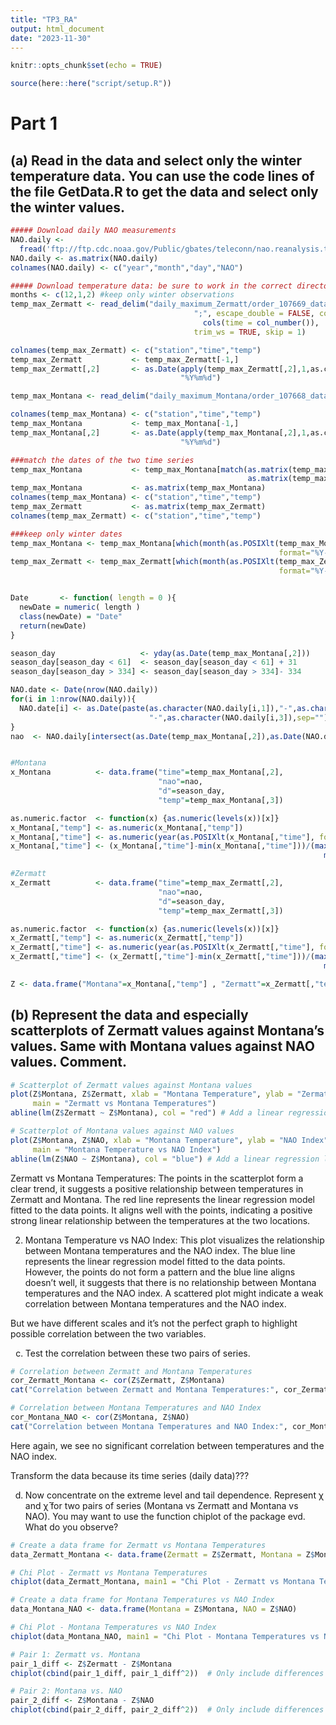 ```yaml
---
title: "TP3_RA"
output: html_document
date: "2023-11-30"
---
```


```r
knitr::opts_chunk$set(echo = TRUE)
```

```r
source(here::here("script/setup.R"))
```
# Part 1

## (a) Read in the data and select only the winter temperature data. You can use the code lines of the file GetData.R to get the data and select only the winter values.
```r
##### Download daily NAO measurements
NAO.daily <- 
  fread('ftp://ftp.cdc.noaa.gov/Public/gbates/teleconn/nao.reanalysis.t10trunc.1948-present.txt')
NAO.daily <- as.matrix(NAO.daily)
colnames(NAO.daily) <- c("year","month","day","NAO")

##### Download temperature data: be sure to work in the correct directory
months <- c(12,1,2) #keep only winter observations
temp_max_Zermatt <- read_delim("daily_maximum_Zermatt/order_107669_data.txt", 
                                         ";", escape_double = FALSE, col_types = 
                                           cols(time = col_number()), 
                                         trim_ws = TRUE, skip = 1)

colnames(temp_max_Zermatt) <- c("station","time","temp")
temp_max_Zermatt           <- temp_max_Zermatt[-1,]
temp_max_Zermatt[,2]       <- as.Date(apply(temp_max_Zermatt[,2],1,as.character),
                                      "%Y%m%d")

temp_max_Montana <- read_delim("daily_maximum_Montana/order_107668_data.txt", ";", escape_double = FALSE, col_types = cols(time = col_number()), trim_ws = TRUE, skip = 1)

colnames(temp_max_Montana) <- c("station","time","temp")
temp_max_Montana           <- temp_max_Montana[-1,]
temp_max_Montana[,2]       <- as.Date(apply(temp_max_Montana[,2],1,as.character),
                                      "%Y%m%d")

###match the dates of the two time series
temp_max_Montana           <- temp_max_Montana[match(as.matrix(temp_max_Zermatt[,2]),
                                                     as.matrix(temp_max_Montana[,2])),]
temp_max_Montana           <- as.matrix(temp_max_Montana)
colnames(temp_max_Montana) <- c("station","time","temp")
temp_max_Zermatt           <- as.matrix(temp_max_Zermatt)
colnames(temp_max_Zermatt) <- c("station","time","temp")

###keep only winter dates
temp_max_Montana <- temp_max_Montana[which(month(as.POSIXlt(temp_max_Montana[,"time"], 
                                                            format="%Y-%m-%d")) %in% months),]
temp_max_Zermatt <- temp_max_Zermatt[which(month(as.POSIXlt(temp_max_Zermatt[,"time"], 
                                                            format="%Y-%m-%d")) %in% months),]


Date       <- function( length = 0 ){
  newDate = numeric( length )
  class(newDate) = "Date"
  return(newDate)
}

season_day                   <- yday(as.Date(temp_max_Montana[,2]))
season_day[season_day < 61]  <- season_day[season_day < 61] + 31
season_day[season_day > 334] <- season_day[season_day > 334]- 334

NAO.date <- Date(nrow(NAO.daily))
for(i in 1:nrow(NAO.daily)){
  NAO.date[i] <- as.Date(paste(as.character(NAO.daily[i,1]),"-",as.character(NAO.daily[i,2]),
                               "-",as.character(NAO.daily[i,3]),sep=""),format="%Y-%m-%d")
}
nao  <- NAO.daily[intersect(as.Date(temp_max_Montana[,2]),as.Date(NAO.date)),4]


#Montana
x_Montana          <- data.frame("time"=temp_max_Montana[,2],
                                 "nao"=nao,
                                 "d"=season_day,
                                 "temp"=temp_max_Montana[,3])

as.numeric.factor  <- function(x) {as.numeric(levels(x))[x]}
x_Montana[,"temp"] <- as.numeric(x_Montana[,"temp"])
x_Montana[,"time"] <- as.numeric(year(as.POSIXlt(x_Montana[,"time"], format="%Y-%m-%d")))
x_Montana[,"time"] <- (x_Montana[,"time"]-min(x_Montana[,"time"]))/(max(x_Montana[,"time"])-
                                                                      min(x_Montana[,"time"]))

#Zermatt
x_Zermatt          <- data.frame("time"=temp_max_Zermatt[,2],
                                 "nao"=nao,
                                 "d"=season_day,
                                 "temp"=temp_max_Zermatt[,3])

as.numeric.factor  <- function(x) {as.numeric(levels(x))[x]}
x_Zermatt[,"temp"] <- as.numeric(x_Zermatt[,"temp"])
x_Zermatt[,"time"] <- as.numeric(year(as.POSIXlt(x_Zermatt[,"time"], format="%Y-%m-%d")))
x_Zermatt[,"time"] <- (x_Zermatt[,"time"]-min(x_Zermatt[,"time"]))/(max(x_Zermatt[,"time"])-
                                                                      min(x_Zermatt[,"time"]))

Z <- data.frame("Montana"=x_Montana[,"temp"] , "Zermatt"=x_Zermatt[,"temp"], "NAO"=x_Zermatt[,"nao"])
```


## (b) Represent the data and especially scatterplots of Zermatt values against Montana’s values. Same with Montana values against NAO values. Comment.

```r
# Scatterplot of Zermatt values against Montana values
plot(Z$Montana, Z$Zermatt, xlab = "Montana Temperature", ylab = "Zermatt Temperature", 
     main = "Zermatt vs Montana Temperatures")
abline(lm(Z$Zermatt ~ Z$Montana), col = "red") # Add a linear regression line

# Scatterplot of Montana values against NAO values
plot(Z$Montana, Z$NAO, xlab = "Montana Temperature", ylab = "NAO Index", 
     main = "Montana Temperature vs NAO Index")
abline(lm(Z$NAO ~ Z$Montana), col = "blue") # Add a linear regression line

```

Zermatt vs Montana Temperatures:
The points in the scatterplot form a clear trend, it suggests a positive relationship between temperatures in Zermatt and Montana. The red line represents the linear regression model fitted to the data points. It aligns well with the points, indicating a positive strong linear relationship between the temperatures at the two locations.

2) Montana Temperature vs NAO Index:
This plot visualizes the relationship between Montana temperatures and the NAO index. The blue line represents the linear regression model fitted to the data points. However, the points do not form a pattern and the blue line aligns doesn't well, it suggests that there is no relationship between Montana temperatures and the NAO index. A scattered plot might indicate a weak correlation between Montana temperatures and the NAO index.

But we have different scales and it's not the perfect graph to highlight possible correlation between the two variables.

(c) Test the correlation between these two pairs of series.

```r
# Correlation between Zermatt and Montana Temperatures
cor_Zermatt_Montana <- cor(Z$Zermatt, Z$Montana)
cat("Correlation between Zermatt and Montana Temperatures:", cor_Zermatt_Montana, "\n")

# Correlation between Montana Temperatures and NAO Index
cor_Montana_NAO <- cor(Z$Montana, Z$NAO)
cat("Correlation between Montana Temperatures and NAO Index:", cor_Montana_NAO, "\n")

```

Here again, we see no significant correlation between temperatures and the NAO index.

Transform the data because its time series (daily data)???

(d) Now concentrate on the extreme level and tail dependence. Represent χ and χ̄ for two pairs of series (Montana vs Zermatt and Montana vs NAO). You may want to use the function chiplot of the package evd. What do you observe? 


```r

# Create a data frame for Zermatt vs Montana Temperatures
data_Zermatt_Montana <- data.frame(Zermatt = Z$Zermatt, Montana = Z$Montana)

# Chi Plot - Zermatt vs Montana Temperatures
chiplot(data_Zermatt_Montana, main1 = "Chi Plot - Zermatt vs Montana Temperatures")

# Create a data frame for Montana Temperatures vs NAO Index
data_Montana_NAO <- data.frame(Montana = Z$Montana, NAO = Z$NAO)

# Chi Plot - Montana Temperatures vs NAO Index
chiplot(data_Montana_NAO, main1 = "Chi Plot - Montana Temperatures vs NAO Index")

```



```r
# Pair 1: Zermatt vs. Montana
pair_1_diff <- Z$Zermatt - Z$Montana
chiplot(cbind(pair_1_diff, pair_1_diff^2))  # Only include differences and squared differences

# Pair 2: Montana vs. NAO
pair_2_diff <- Z$Montana - Z$NAO
chiplot(cbind(pair_2_diff, pair_2_diff^2))  # Only include differences and squared differences

```


